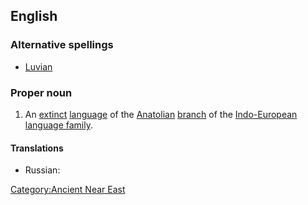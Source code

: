 ==English==

===Alternative spellings===
{{wikipedia}}
*[[Luvian]]

===Proper noun===
{{en-proper noun}}

# An [[extinct]] [[language]] of the [[Anatolian]] [[branch]] of the [[Indo-European]] [[language family]].

====Translations====
{{trans-top|language}}
* Russian: {{t|ru|лувийский|tr=|sc=Cyrl}}
{{trans-mid}}
{{trans-bottom}}

[[Category:Ancient Near East]]